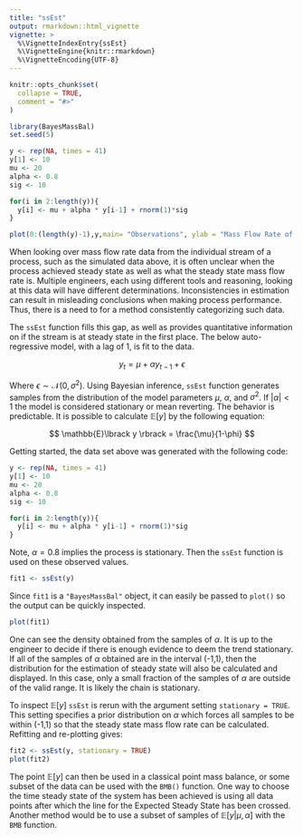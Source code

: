 ---
title: "ssEst"
output: rmarkdown::html_vignette
vignette: >
  %\VignetteIndexEntry{ssEst}
  %\VignetteEngine{knitr::rmarkdown}
  %\VignetteEncoding{UTF-8}
---

```{r, include = FALSE}
knitr::opts_chunk$set(
  collapse = TRUE,
  comment = "#>"
)
```

```{r setup}
library(BayesMassBal)
set.seed(5)
```


```{r datagen, echo = FALSE}
y <- rep(NA, times = 41)
y[1] <- 10
mu <- 20
alpha <- 0.8
sig <- 10

for(i in 2:length(y)){
  y[i] <- mu + alpha * y[i-1] + rnorm(1)*sig
}

plot(0:(length(y)-1),y,main= "Observations", ylab = "Mass Flow Rate of an Element", xlab ="Time", pch = 19)
```

When looking over mass flow rate data from the individual stream of a process, such as the simulated data above, it is often unclear when the process achieved steady state as well as what the steady state mass flow rate is.  Multiple engineers, each using different tools and reasoning, looking at this data will have different determinations.  Inconsistencies in estimation can result in misleading conclusions when making process performance.  Thus, there is a need to for a method consistently categorizing such data.

The `ssEst` function fills this gap, as well as provides quantitative information on if the stream is at steady state in the first place.  The below auto-regressive model, with a lag of 1, is fit to the data.

$$
y_t = \mu + \alpha y_{t-1} + \epsilon
$$

Where $\epsilon \sim \mathcal{N}(0,\sigma^2)$.  Using Bayesian inference, `ssEst` function generates samples from the distribution of the model parameters $\mu$, $\alpha$, and $\sigma^2$.  If $|\alpha| < 1$ the model is considered stationary or mean reverting.  The behavior is predictable.  It is possible to calculate $\mathbb{E}\lbrack y\rbrack$ by the following equation:

$$
\mathbb{E}\lbrack y \rbrack = \frac{\mu}{1-\phi}
$$

Getting started, the data set above was generated with the following code:

```{r fakedatagen, eval = FALSE}
y <- rep(NA, times = 41)
y[1] <- 10
mu <- 20
alpha <- 0.8
sig <- 10

for(i in 2:length(y)){
  y[i] <- mu + alpha * y[i-1] + rnorm(1)*sig
}
```

Note, $\alpha = 0.8$ implies the process is stationary.  Then the `ssEst` function is used on these observed values.

```{r ssEstunconst}
fit1 <- ssEst(y)
```

Since `fit1` is a `"BayesMassBal"` object, it can easily be passed to `plot()` so the output can be quickly inspected.

```{r plot1}
plot(fit1)
```

One can see the density obtained from the samples of $\alpha$.  It is up to the engineer to decide if there is enough evidence to deem the trend stationary.  If all of the samples of $\alpha$ obtained are in the interval (-1,1), then the distribution for the estimation of steady state will also be calculated and displayed.  In this case, only a small fraction of the samples of $\alpha$ are outside of the valid range.  It is likely the chain is stationary.  

To inspect $\mathbb{E}\lbrack y \rbrack$ `ssEst` is rerun with the argument setting `stationary = TRUE`.  This setting specifies a prior distribution on $\alpha$ which forces all samples to be within (-1,1) so that the steady state mass flow rate can be calculated.  Refitting and re-plotting gives:

```{r ssConst}
fit2 <- ssEst(y, stationary = TRUE)
plot(fit2)
```

The point $\mathbb{E}\lbrack y \rbrack$ can then be used in a classical point mass balance, or some subset of the data can be used with the `BMB()` function.  One way to choose the time steady state of the system has been achieved is using all data points after which the line for the Expected Steady State has been crossed. Another method would be to use a subset of samples of $\mathbb{E} \lbrack y | \mu, \alpha \rbrack$ with the `BMB` function.
